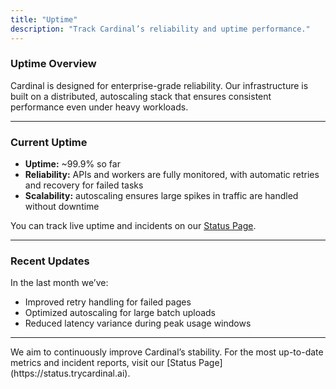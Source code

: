 ```yaml
---
title: "Uptime"
description: "Track Cardinal’s reliability and uptime performance."
---
```


### Uptime Overview

Cardinal is designed for enterprise-grade reliability. Our infrastructure is built on a distributed, autoscaling stack that ensures consistent performance even under heavy workloads.

---

### Current Uptime

- **Uptime:** ~99.9% so far  
- **Reliability:** APIs and workers are fully monitored, with automatic retries and recovery for failed tasks  
- **Scalability:** autoscaling ensures large spikes in traffic are handled without downtime  

You can track live uptime and incidents on our [Status Page](https://status.trycardinal.ai).  

---

### Recent Updates

In the last month we’ve:  
- Improved retry handling for failed pages  
- Optimized autoscaling for large batch uploads  
- Reduced latency variance during peak usage windows  

---

<Note>
We aim to continuously improve Cardinal’s stability. For the most up-to-date metrics and incident reports, visit our [Status Page](https://status.trycardinal.ai).
</Note>
